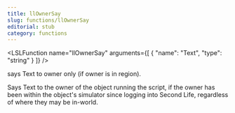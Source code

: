 ```yaml
---
title: llOwnerSay
slug: functions/llOwnerSay
editorial: stub
category: functions
---
```


<LSLFunction
	name="llOwnerSay"
	arguments={[
	{
		"name": "Text",
		"type": "string"
	}
]}
/>

says Text to owner only (if owner is in region).

Says Text to the owner of the object running the script, if the owner has been within the object's simulator since logging into Second Life, regardless of where they may be in-world.
